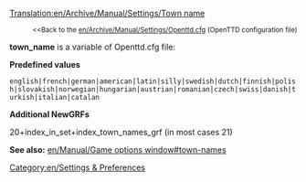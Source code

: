 [[Translation:en/Archive/Manual/Settings/Town name]]

:<small><<Back to the [[en/Archive/Manual/Settings/Openttd.cfg]] (OpenTTD configuration file)</small>


'''town_name''' is a variable of Openttd.cfg file:

'''Predefined values'''
 english|french|german|american|latin|silly|swedish|dutch|finnish|polish|slovakish|norwegian|hungarian|austrian|romanian|czech|swiss|danish|turkish|italian|catalan

'''Additional NewGRFs'''

20+index_in_set+index_town_names_grf 
(in most cases 21)

'''See also:''' [[en/Manual/Game options window#town-names]]

[[Category:en/Settings & Preferences]]